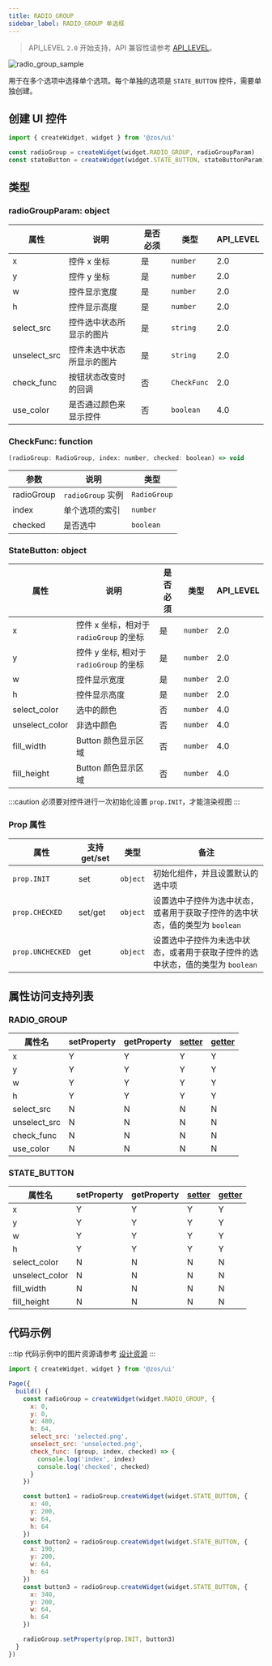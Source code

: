 ```yaml
---
title: RADIO_GROUP
sidebar_label: RADIO_GROUP 单选框
---
```


> API_LEVEL `2.0` 开始支持，API 兼容性请参考 [API_LEVEL](../../../../../guides/framework/device/compatibility.md)。

![radio_group_sample](/img/api/radio_group_sample.jpg)

用于在多个选项中选择单个选项。每个单独的选项是 `STATE_BUTTON` 控件，需要单独创建。

## 创建 UI 控件

```js
import { createWidget, widget } from '@zos/ui'

const radioGroup = createWidget(widget.RADIO_GROUP, radioGroupParam)
const stateButton = createWidget(widget.STATE_BUTTON, stateButtonParam)
```

## 类型

### radioGroupParam: object

| 属性         | 说明                       | 是否必须 | 类型        | API_LEVEL |
| ------------ | -------------------------- | -------- | ----------- | --------- |
| x            | 控件 x 坐标                | 是       | `number`    | 2.0       |
| y            | 控件 y 坐标                | 是       | `number`    | 2.0       |
| w            | 控件显示宽度               | 是       | `number`    | 2.0       |
| h            | 控件显示高度               | 是       | `number`    | 2.0       |
| select_src   | 控件选中状态所显示的图片   | 是       | `string`    | 2.0       |
| unselect_src | 控件未选中状态所显示的图片 | 是       | `string`    | 2.0       |
| check_func   | 按钮状态改变时的回调       | 否       | `CheckFunc` | 2.0       |
| use_color    | 是否通过颜色来显示控件     | 否       | `boolean`   | 4.0       |

### CheckFunc: function

```js
(radioGroup: RadioGroup, index: number, checked: boolean) => void
```

| 参数       | 说明              | 类型         |
| ---------- | ----------------- | ------------ |
| radioGroup | `radioGroup` 实例 | `RadioGroup` |
| index      | 单个选项的索引    | `number`     |
| checked    | 是否选中          | `boolean`    |

### StateButton: object

| 属性           | 说明                                    | 是否必须 | 类型     | API_LEVEL |
| -------------- | --------------------------------------- | -------- | -------- | --------- |
| x              | 控件 x 坐标，相对于 `radioGroup` 的坐标 | 是       | `number` | 2.0       |
| y              | 控件 y 坐标, 相对于 `radioGroup` 的坐标 | 是       | `number` | 2.0       |
| w              | 控件显示宽度                            | 是       | `number` | 2.0       |
| h              | 控件显示高度                            | 是       | `number` | 2.0       |
| select_color   | 选中的颜色                              | 否       | `number` | 4.0       |
| unselect_color | 非选中颜色                              | 否       | `number` | 4.0       |
| fill_width     | Button 颜色显示区域                     | 否       | `number` | 4.0       |
| fill_height    | Button 颜色显示区域                     | 否       | `number` | 4.0       |

:::caution
必须要对控件进行一次初始化设置 `prop.INIT`，才能渲染视图
:::

### Prop 属性

| 属性             | 支持 get/set | 类型     | 备注                                                                           |
| ---------------- | ------------ | -------- | ------------------------------------------------------------------------------ |
| `prop.INIT`      | set          | `object` | 初始化组件，并且设置默认的选中项                                               |
| `prop.CHECKED`   | set/get      | `object` | 设置选中子控件为选中状态，或者用于获取子控件的选中状态，值的类型为 `boolean`   |
| `prop.UNCHECKED` | get          | `object` | 设置选中子控件为未选中状态，或者用于获取子控件的选中状态，值的类型为 `boolean` |

## 属性访问支持列表

### RADIO_GROUP

| 属性名       | setProperty | getProperty | [setter](../gettersetter.mdx) | [getter](../gettersetter.mdx) |
| ------------ | ----------- | ----------- | ----------------------------- | ----------------------------- |
| x            | Y           | Y           | Y                             | Y                             |
| y            | Y           | Y           | Y                             | Y                             |
| w            | Y           | Y           | Y                             | Y                             |
| h            | Y           | Y           | Y                             | Y                             |
| select_src   | N           | N           | N                             | N                             |
| unselect_src | N           | N           | N                             | N                             |
| check_func   | N           | N           | N                             | N                             |
| use_color    | N           | N           | N                             | N                             |

### STATE_BUTTON

| 属性名         | setProperty | getProperty | [setter](../gettersetter.mdx) | [getter](../gettersetter.mdx) |
| -------------- | ----------- | ----------- | ----------------------------- | ----------------------------- |
| x              | Y           | Y           | Y                             | Y                             |
| y              | Y           | Y           | Y                             | Y                             |
| w              | Y           | Y           | Y                             | Y                             |
| h              | Y           | Y           | Y                             | Y                             |
| select_color   | N           | N           | N                             | N                             |
| unselect_color | N           | N           | N                             | N                             |
| fill_width     | N           | N           | N                             | N                             |
| fill_height    | N           | N           | N                             | N                             |

## 代码示例

:::tip
代码示例中的图片资源请参考 [设计资源](../../../../related-resources/design-resources.mdx)
:::

```js
import { createWidget, widget } from '@zos/ui'

Page({
  build() {
    const radioGroup = createWidget(widget.RADIO_GROUP, {
      x: 0,
      y: 0,
      w: 480,
      h: 64,
      select_src: 'selected.png',
      unselect_src: 'unselected.png',
      check_func: (group, index, checked) => {
        console.log('index', index)
        console.log('checked', checked)
      }
    })

    const button1 = radioGroup.createWidget(widget.STATE_BUTTON, {
      x: 40,
      y: 200,
      w: 64,
      h: 64
    })
    const button2 = radioGroup.createWidget(widget.STATE_BUTTON, {
      x: 190,
      y: 200,
      w: 64,
      h: 64
    })
    const button3 = radioGroup.createWidget(widget.STATE_BUTTON, {
      x: 340,
      y: 200,
      w: 64,
      h: 64
    })

    radioGroup.setProperty(prop.INIT, button3)
  }
})
```
